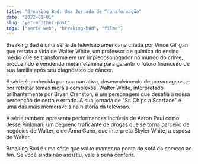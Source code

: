 ```yaml
---
title: "Breaking Bad: Uma Jornada de Transformação"
date: "2022-01-01"
slug: "yet-another-post"
tags: ["serie web", "breaking-bad", "filme"]
---
```


Breaking Bad é uma série de televisão americana criada por Vince Gilligan que retrata a vida de Walter White, um professor de química do ensino médio que se transforma em um impiedoso jogador no mundo do crime, produzindo e vendendo metanfetamina para garantir o futuro financeiro de sua família após seu diagnóstico de câncer.

A série é conhecida por sua narrativa, desenvolvimento de personagens, e por retratar temas morais complexos. Walter White, interpretado brilhantemente por Bryan Cranston, é um personagem que desafia a nossa percepção de certo e errado. A sua jornada de "Sr. Chips a Scarface" é uma das mais memoráveis na história da televisão.

A série também apresenta performances incríveis de Aaron Paul como Jesse Pinkman, um pequeno traficante de drogas que se torna parceiro de negócios de Walter, e de Anna Gunn, que interpreta Skyler White, a esposa de Walter.

Breaking Bad é uma série que vai te manter na ponta do sofá do começo ao fim. Se você ainda não assistiu, vale a pena conferir.